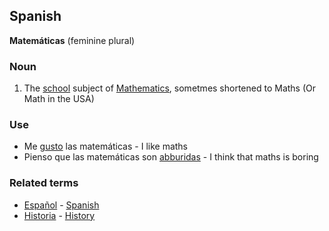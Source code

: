 ==Spanish==

'''Matemáticas''' (feminine plural)

===Noun===

#The [[school]] subject of [[Mathematics]], sometmes shortened to Maths (Or Math in the USA)

===Use===

*Me [[gustar|gusto]] las matemáticas - I like maths
*Pienso que las matemáticas son [[abburido|abburidas]] - I think that maths is boring

===Related terms===

*[[Español]] - [[Spanish]]
*[[Historia]] - [[History]]